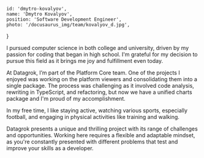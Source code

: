 <!-- markdownlint-disable first-line-h1 -->


    id: 'dmytro-kovalyov',
    name: 'Dmytro Kovalyov',
    position: 'Software Development Engineer',
    photo: '/docusaurus_img/team/kovalyov_d.jpg',
}

<Card meta={meta}>

I pursued computer science in both college and university, driven by my passion for coding that began in high school. I'm grateful for my decision to pursue this field as it brings me joy and fulfillment even today.

At Datagrok, I’m part of the Platform Core team. One of the projects I enjoyed was working on the platform viewers and consolidating them into a single package. The process was challenging as it involved code analysis, rewriting in TypeScript, and refactoring, but now we have a unified charts package and I'm proud of my accomplishment.

In my free time, I like staying active, watching various sports, especially football, and engaging in physical activities like training and walking.

Datagrok presents a unique and thrilling project with its range of challenges and opportunities. Working here requires a flexible and adaptable mindset, as you're constantly presented with different problems that test and improve your skills as a developer.

</Card>

